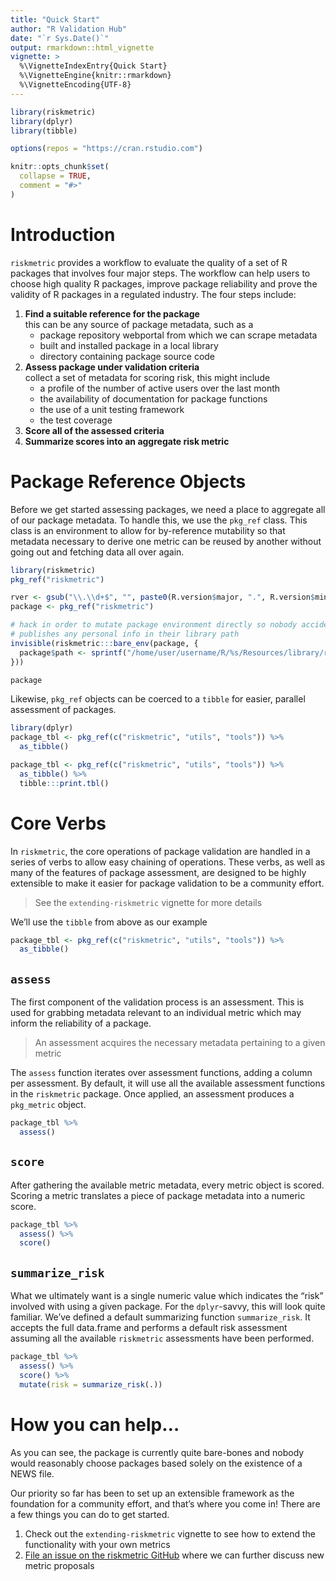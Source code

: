 ```yaml
---
title: "Quick Start"
author: "R Validation Hub"
date: "`r Sys.Date()`"
output: rmarkdown::html_vignette
vignette: >
  %\VignetteIndexEntry{Quick Start}
  %\VignetteEngine{knitr::rmarkdown}
  %\VignetteEncoding{UTF-8}
---
```


```r
library(riskmetric)
library(dplyr)
library(tibble)

options(repos = "https://cran.rstudio.com")

knitr::opts_chunk$set(
  collapse = TRUE,
  comment = "#>"
)
```

# Introduction

`riskmetric` provides a workflow to evaluate the quality of a set of R packages
that involves four major steps. The workflow can help users to choose high
quality R packages, improve package reliability and prove the validity of R
packages in a regulated industry. The four steps include:

1. **Find a suitable reference for the package**  
   this can be any source of package metadata, such as a
    * package repository webportal from which we can scrape metadata
    * built and installed package in a local library
    * directory containing package source code 
1. **Assess package under validation criteria**  
   collect a set of metadata for scoring risk, this might include
    * a profile of the number of active users over the last month
    * the availability of documentation for package functions
    * the use of a unit testing framework
    * the test coverage
1. **Score all of the assessed criteria**  
1. **Summarize scores into an aggregate risk metric**  



# Package Reference Objects

Before we get started assessing packages, we need a place to aggregate all of
our package metadata. To handle this, we use the `pkg_ref` class. This class is
an environment to allow for by-reference mutability so that metadata necessary
to derive one metric can be reused by another without going out and fetching
data all over again.

```r
library(riskmetric)
pkg_ref("riskmetric")
```

```r
rver <- gsub("\\.\\d+$", "", paste0(R.version$major, ".", R.version$minor))
package <- pkg_ref("riskmetric")

# hack in order to mutate package environment directly so nobody accidentally
# publishes any personal info in their library path
invisible(riskmetric:::bare_env(package, {
  package$path <- sprintf("/home/user/username/R/%s/Resources/library/riskmetric", rver)
}))

package
```

Likewise, `pkg_ref` objects can be coerced to a `tibble` for easier,
parallel assessment of packages.

```r
library(dplyr)
package_tbl <- pkg_ref(c("riskmetric", "utils", "tools")) %>%
  as_tibble()
```

```r
package_tbl <- pkg_ref(c("riskmetric", "utils", "tools")) %>%
  as_tibble() %>%
  tibble:::print.tbl()
```



# Core Verbs

In `riskmetric`, the core operations of package validation are handled in a
series of verbs to allow easy chaining of operations. These verbs, as well as
many of the features of package assessment, are designed to be highly extensible
to make it easier for package validation to be a community effort.

> See the `extending-riskmetric` vignette for more details

We'll use the `tibble` from above as our example

```r
package_tbl <- pkg_ref(c("riskmetric", "utils", "tools")) %>%
  as_tibble()
```

## `assess`

The first component of the validation process is an assessment. This is used for
grabbing metadata relevant to an individual metric which may inform the
reliability of a package.

> An assessment acquires the necessary metadata pertaining to a given metric

The `assess` function iterates over assessment functions, adding a column per
assessment. By default, it will use all the available assessment functions in
the `riskmetric` package. Once applied, an assessment produces a `pkg_metric`
object.

```r
package_tbl %>%
  assess()
```

## `score`

After gathering the available metric metadata, every metric object is scored.
Scoring a metric translates a piece of package metadata into a numeric score.

```r
package_tbl %>%
  assess() %>%
  score()
```

## `summarize_risk`

What we ultimately want is a single numeric value which indicates the "risk"
involved with using a given package. For the `dplyr`-savvy, this will look quite
familiar. We've defined a default summarizing function `summarize_risk`. It
accepts the full data.frame and performs a default risk assessment assuming all
the available `riskmetric` assessments have been performed.

```r
package_tbl %>%
  assess() %>%
  score() %>%
  mutate(risk = summarize_risk(.))
```

# How you can help...

As you can see, the package is currently quite bare-bones and nobody would
reasonably choose packages based solely on the existence of a NEWS file. 

Our priority so far has been to set up an extensible framework as the foundation
for a community effort, and that's where you come in! There are a few things you
can do to get started.

1. Check out the `extending-riskmetric` vignette to see how to extend the functionality with your own metrics
1. [File an issue on the riskmetric GitHub](https://github.com/pharmaR/riskmetric/issues/new?labels=Metric%20Proposal) where we can further discuss new metric proposals
